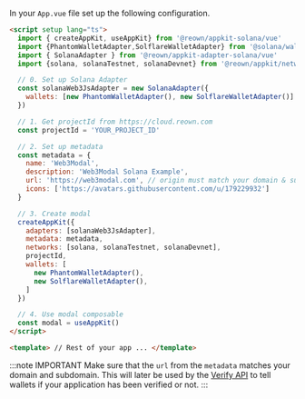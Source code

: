
In your `App.vue` file set up the following configuration.

```html
<script setup lang="ts">
  import { createAppKit, useAppKit} from '@reown/appkit-solana/vue'
  import {PhantomWalletAdapter,SolflareWalletAdapter} from '@solana/wallet-adapter-wallets'
  import { SolanaAdapter } from '@reown/appkit-adapter-solana/vue'
  import {solana, solanaTestnet, solanaDevnet} from '@reown/appkit/networks'

  // 0. Set up Solana Adapter
  const solanaWeb3JsAdapter = new SolanaAdapter({
    wallets: [new PhantomWalletAdapter(), new SolflareWalletAdapter()]
  })

  // 1. Get projectId from https://cloud.reown.com
  const projectId = 'YOUR_PROJECT_ID'

  // 2. Set up metadata
  const metadata = {
    name: 'Web3Modal',
    description: 'Web3Modal Solana Example',
    url: 'https://web3modal.com', // origin must match your domain & subdomain
    icons: ['https://avatars.githubusercontent.com/u/179229932']
  }

  // 3. Create modal
  createAppKit({
    adapters: [solanaWeb3JsAdapter],
    metadata: metadata,
    networks: [solana, solanaTestnet, solanaDevnet],
    projectId,
    wallets: [
      new PhantomWalletAdapter(),
      new SolflareWalletAdapter(),
    ]
  })

  // 4. Use modal composable
  const modal = useAppKit()
</script>

<template> // Rest of your app ... </template>
```

:::note IMPORTANT
Make sure that the `url` from the `metadata` matches your domain and subdomain. This will later be used by the [Verify API](../../../cloud/verify.mdx) to tell wallets if your application has been verified or not.
:::
